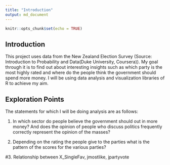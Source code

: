 ```yaml
---
title: "Introduction"
output: md_document
---
```


```r
knitr::opts_chunk$set(echo = TRUE)
```

## Introduction

This project uses data from the New Zealand Election Survey (Source: Introduction to Probability and Data(Duke University, Coursera)). My goal through it is to find out about interesting insights such as which party is the most highly rated and where do the people think the government should spend more money. I will be using data analysis and visualization libraries of R to achieve my aim.

## Exploration Points

The statements for which I will be doing analysis are as follows:

1. In which sector do people believe the government should out in more money? And does the opinion of people who discuss politics frequently correctly represent the opinion of the masses?

2. Depending on the rating the people give to the parties what is the pattern of the scores for the various parties?

#3. Relationship between X_SingleFav, jmostlike, jpartyvote 
